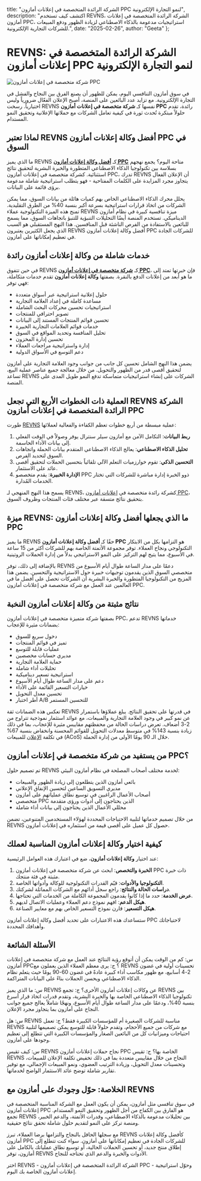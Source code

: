   title: "الشركة الرائدة المتخصصة في إعلانات أمازون PPC لنمو التجارة الإلكترونية",
  description: "اكتشف كيف تستخدم REVNS، الشركة الرائدة المتخصصة في إعلانات أمازون PPC، استراتيجيات مدعومة بالذكاء الاصطناعي لزيادة الظهور ودفع المبيعات للشركات التجارية الإلكترونية.",
  date: "2025-02-26",
  author: "Geeta"
};

# REVNS: الشركة الرائدة المتخصصة في إعلانات أمازون PPC لنمو التجارة الإلكترونية

![شركة متخصصة في إعلانات أمازون PPC](/images/blog/company-specilized-in-amazon-ppc.jpeg)

في سوق أمازون التنافسي اليوم، يمكن للظهور أن يصنع الفرق بين النجاح والفشل في التجارة الإلكترونية. مع تزايد عدد البائعين على المنصة، أصبح الإعلان الفعّال ضرورياً وليس اختيارياً. رسخت REVNS نفسها كـ **شركة متخصصة في إعلانات أمازون PPC** رائدة، تقدم حلولاً مبتكرة تُحدث ثورة في كيفية تعامل الشركات مع حملاتها الإعلانية وتحقيق النمو المستدام.

## لماذا تعتبر REVNS أفضل وكالة إعلانات أمازون PPC في السوق

ما الذي يميز REVNS كـ **[أفضل وكالة إعلانات أمازون PPC](https://www.revns.com/demo)** متاحة اليوم؟ يجمع نهجهم بسلاسة بين تكنولوجيا الذكاء الاصطناعي المتطورة والخبرة البشرية لتحقيق نتائج استثنائية. كشركة متخصصة في إعلانات أمازون PPC، تدرك REVNS أن الإعلان الفعال يتجاوز مجرد المزايدة على الكلمات المفتاحية - فهو يتطلب استراتيجية شاملة مدعومة برؤى قائمة على البيانات.

يحلل محرك الذكاء الاصطناعي الخاص بهم كميات هائلة من بيانات السوق، مما يمكن الشركات من اتخاذ قرارات استراتيجية بسرعة أكبر بنسبة 40% من الطرق التقليدية. تمنح هذه الميزة التكنولوجية عملاء REVNS ميزة تنافسية كبيرة في نظام أمازون الديناميكي. تستخدم المنصة أيضًا التحليلات التنبؤية للتنبؤ باتجاهات السوق، مما يسمح للبائعين بالاستفادة من الفرص الناشئة قبل المنافسين. هذا النهج المستقبلي هو السبب الذي يجعل الكثيرين يعتبرون REVNS أفضل وكالة إعلانات أمازون PPC للشركات الجادة في تعظيم إمكاناتها على أمازون.

## خدمات شاملة من وكالة إعلانات أمازون رائدة

في حين تتفوق REVNS كـ **[شركة متخصصة في إعلانات أمازون PPC](https://www.revns.com/demo)**، فإن خبرتها تمتد إلى ما هو أبعد من إعلانات الدفع بالنقرة. بصفتها **وكالة إعلانات أمازون** تقدم خدمات متكاملة، فهي توفر:

- حلول إعلانية استراتيجية عبر أسواق متعددة
- مساعدة كاملة في إعداد العلامة التجارية
- استراتيجيات تحسين محركات البحث الشاملة
- تصوير احترافي للمنتجات
- تحسين قوائم المنتجات المستند إلى البيانات
- خدمات قوائم العلامات التجارية الخبيرة
- تحليل المنافسة وتحديد المواقع في السوق
- تحسين إدارة المخزون
- إدارة واستراتيجية مراجعات العملاء
- دعم التوسع في الأسواق الدولية

يضمن هذا النهج الشامل تحسين كل جانب من جوانب وجود العلامة التجارية على أمازون لتحقيق أقصى قدر من الظهور والتحويل. من خلال معالجة جميع عناصر عملية البيع، تساعد REVNS الشركات على إنشاء استراتيجيات متماسكة تدفع النمو طويل المدى على المنصة.

## العملية ذات الخطوات الأربع التي تجعل REVNS الشركة الرائدة المتخصصة في إعلانات أمازون PPC

طورت [REVNS](https://www.revns.com/) عملية مبسطة من أربع خطوات تعظم الكفاءة والفعالية لعملائها:

1. **ربط البيانات**: التكامل الآمن مع أمازون سيلر سنترال يوفر وصولاً في الوقت الفعلي إلى بيانات الأداء الحاسمة.
2. **تحليل الذكاء الاصطناعي**: يعالج الذكاء الاصطناعي المتقدم بيانات الحملة واتجاهات السوق لتحديد الفرص.
3. **التحسين الذكي**: تقوم خوارزميات التعلم الآلي تلقائياً بتحسين الحملات لتحقيق أقصى عائد على الاستثمار.
4. **الإدارة الخبيرة**: يقدم متخصصو PPC ذوو الخبرة إدارة مباشرة للشركات التي تختار الخدمات المُدارة.

يسمح هذا النهج المنهجي لـ REVNS، كشركة رائدة متخصصة في [إعلانات أمازون PPC](https://www.revns.com/blog/post/amazon-advertising-api)، بتحقيق نتائج متسقة عبر مختلف فئات المنتجات وظروف السوق.

## ميزة REVNS: ما الذي يجعلها أفضل وكالة إعلانات أمازون PPC

ما يميز REVNS حقًا كـ **أفضل وكالة إعلانات أمازون PPC** هو التزامها بكل من الابتكار التكنولوجي ونجاح العملاء. توفر مجموعة الأتمتة الخاصة بهم للشركات أكثر من 15 ساعة في الأسبوع، مما يتيح لهم التركيز على النمو الاستراتيجي بدلاً من إدارة الحملات الروتينية.

بالإضافة إلى ذلك، توفر REVNS دعمًا على مدار الساعة طوال أيام الأسبوع من متخصصي السوق الذين يقدمون توجيهات خبيرة حول الاستراتيجية والتحسين. يضمن هذا المزيج من التكنولوجيا المتطورة والخبرة البشرية أن الشركات تحصل على أفضل ما في العالمين عند العمل مع شركة متخصصة في إعلانات أمازون PPC.

## نتائج مثبتة من وكالة إعلانات أمازون النخبة

بصفتها شركة متميزة متخصصة في إعلانات أمازون PPC، تدعم REVNS خدماتها بضمانات مثيرة للإعجاب:

- دخول سريع للسوق
- تميز في قوائم المنتجات
- عمليات قابلة للتوسع
- مديري حسابات مخصصين
- حماية العلامة التجارية
- تحليلات أداء شاملة
- استراتيجية تسعير ديناميكية
- دعم على مدار الساعة طوال أيام الأسبوع
- خيارات التسعير القائمة على الأداء
- تحسين معدل التحويل
- أطر اختبار A/B للتحسين المستمر

تعكس هذه الضمانات ثقة REVNS في قدرتها على تحقيق النتائج. يبلغ عملاؤها باستمرار عن نمو كبير في وجود العلامة التجارية والمبيعات، مع عوائد استثمار نموذجية تتراوح من 2-3 أضعاف. تعرض دراسات الحالة من محفظتهم مقاييس مثيرة للإعجاب، بما في ذلك زيادة بنسبة 143% في متوسط معدلات التحويل للقوائم المحسنة وانخفاض بنسبة 67% في تكلفة [الإعلان](https://www.revns.com/blog/post/international-shipping-cost-calculator) للمبيعات (ACoS) خلال الـ 90 يومًا الأولى من إدارة الحملة.

## من يستفيد من شركة متخصصة في إعلانات أمازون PPC؟

تم تصميم حلول REVNS لخدمة مختلف أصحاب المصلحة في نظام أمازون البيئي:

- بائعي أمازون الذين يتطلعون إلى زيادة الظهور والمبيعات
- مديري التسويق الساعين لتحسين الإنفاق الإعلاني
- أصحاب الأعمال الراغبين في توسيع نطاق عملياتهم على أمازون
- متخصصي PPC الذين يحتاجون إلى أدوات ورؤى متقدمة
- محللي الأعمال الذين يحتاجون إلى بيانات أداء شاملة

من خلال تصميم خدماتها لتلبية الاحتياجات المحددة لهؤلاء المستخدمين المتنوعين، تضمن REVNS حصول كل عميل على أقصى قيمة من استثماره في إعلانات أمازون.

## كيفية اختيار وكالة إعلانات أمازون المناسبة لعملك

عند اختيار **وكالة إعلانات أمازون**، ضع في اعتبارك هذه العوامل الرئيسية:

1. **الخبرة والتخصص**: ابحث عن شركة متخصصة في إعلانات أمازون PPC ذات خبرة مثبتة في فئة منتجك.
2. **التكنولوجيا والأدوات**: قيّم القدرات التكنولوجية للوكالة وأدواتها الخاصة.
3. **دراسات الحالة والنتائج**: راجع سجل أدائهم مع الشركات المماثلة لشركتك.
4. **عرض الخدمة**: حدد ما إذا كانوا يقدمون المجموعة الكاملة من الخدمات التي تحتاجها.
5. **هيكل الدعم**: افهم نموذج دعم العملاء وعمليات الاتصال لديهم.
6. **هيكل التسعير**: قارن نموذج التسعير الخاص بهم مع معايير الصناعة.

ستساعدك هذه الاعتبارات على تحديد أفضل وكالة إعلانات أمازون PPC لاحتياجاتك وأهدافك المحددة.

## الأسئلة الشائعة

س: كم من الوقت يمكن أن أتوقع رؤية النتائج عند العمل مع شركة متخصصة في إعلانات أمازون PPC؟
ج: يرى معظم العملاء الذين يعملون مع REVNS تحسينات أولية في غضون 2-4 أسابيع، مع ظهور مكاسب أداء كبيرة عادةً في غضون 60-90 يومًا حيث يتعلم نظام الذكاء الاصطناعي ويحسن الحملات بناءً على البيانات المتراكمة.

س: ما الذي يميز REVNS عن وكالات إعلانات أمازون الأخرى؟
ج: تجمع REVNS بين تكنولوجيا الذكاء الاصطناعي الخاصة بها والخبرة البشرية، وتقدم قدرات اتخاذ قرار أسرع بنسبة 40%، ودعمًا على مدار الساعة طوال أيام الأسبوع، ونهجًا شاملاً يعالج جميع جوانب النجاح على أمازون بما يتجاوز مجرد الإعلان.

س: هل REVNS مناسبة للشركات الصغيرة أم للمؤسسات الكبيرة فقط؟
ج: تعمل REVNS مع شركات من جميع الأحجام، وتقدم حلولاً قابلة للتوسع يمكن تصميمها لتلبية احتياجات وميزانيات كل من البائعين الصغار والمؤسسات الكبيرة التي تتطلع إلى تعظيم وجودها على أمازون.

س: كيف تقيس REVNS نجاح حملات إعلانات أمازون PPC الخاصة بها؟
ج: تقيس REVNS النجاح من خلال مقاييس متعددة بما في ذلك تخفيض تكلفة الإعلان للمبيعات، وتحسينات معدل التحويل، وزيادة الترتيب العضوي، ونمو المبيعات الإجمالي، مع توفير تقارير شاملة توضح عائد الاستثمار الواضح لخدماتها.

## الخلاصة: حوّل وجودك على أمازون مع REVNS

في سوق تنافسي مثل أمازون، يمكن أن يكون العمل مع الشركة المناسبة المتخصصة في إعلانات أمازون PPC هو الفارق بين الكفاح من أجل الظهور وتحقيق النمو المستدام. تجمع REVNS بين تحليلات مدعومة بالذكاء الاصطناعي، وقدرات الأتمتة، والدعم الخبير، ومنصة تركز على النمو لتقديم حلول شاملة تحقق نتائج حقيقية.

مع سجلها الحافل بالنجاح والتزامها برضا العملاء، تبرز REVNS كأفضل وكالة إعلانات أمازون PPC للشركات الجادة في تعظيم إمكاناتها على أمازون. سواء كنت تتطلع إلى إطلاق منتج جديد، أو تحسين الحملات الحالية، أو توسيع نطاق عملياتك بالكامل على أمازون، توفر REVNS الأدوات والخبرة والدعم الذي تحتاجه للنجاح.

اختر REVNS - الشركة الرائدة المتخصصة في إعلانات أمازون PPC - وحوّل استراتيجية إعلانات أمازون الخاصة بك اليوم.